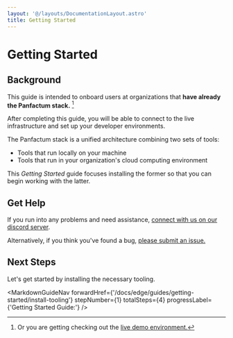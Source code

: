 ```yaml
---
layout: '@/layouts/DocumentationLayout.astro'
title: Getting Started
---
```



# Getting Started

## Background

This guide is intended to onboard users at organizations that **have already the Panfactum stack.** [^1]

[^1]: Or you are getting checking out the [live demo environment.](/stack/demo/live)

After completing this guide, you will be able to connect to the live infrastructure and set up your developer
environments.

The Panfactum stack is a unified architecture combining two sets of tools:

- Tools that run locally on your machine
- Tools that run in your organization's cloud computing environment

This _Getting Started_ guide focuses installing the former so that you can begin working with the latter.

## Get Help

If you run into any problems and need assistance, [connect with us on our discord server](__discordServerLink__).

Alternatively, if you think you've found a bug, [please submit an issue.](https://github.com/Panfactum/stack/issues)

## Next Steps

Let's get started by installing the necessary tooling.

<MarkdownGuideNav
  forwardHref={'/docs/edge/guides/getting-started/install-tooling'}
  stepNumber={1}
  totalSteps={4}
  progressLabel={'Getting Started Guide:'}
/>
